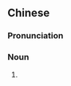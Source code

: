 ==Chinese==
{{zh-forms|s=萨它尔}}

===Pronunciation===
{{zh-pron
|m=sàtā'ěr
|cat=n
}}

===Noun===
{{zh-noun}}

# {{zh-alt-form|薩塔爾}}